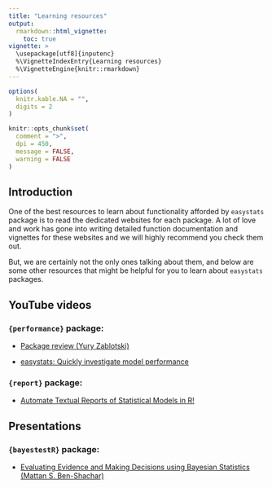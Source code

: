 ---
title: "Learning resources"
output: 
  rmarkdown::html_vignette:
    toc: true
vignette: >
  \usepackage[utf8]{inputenc}
  %\VignetteIndexEntry{Learning resources}
  %\VignetteEngine{knitr::rmarkdown}
---

```{r message=FALSE, warning=FALSE, include=FALSE}
options(
  knitr.kable.NA = "",
  digits = 2
)

knitr::opts_chunk$set(
  comment = ">",
  dpi = 450,
  message = FALSE,
  warning = FALSE
)
```

## Introduction

One of the best resources to learn about functionality afforded by `easystats` package is to read the dedicated websites for each package. A lot of love and work has gone into writing detailed function documentation and vignettes for these websites and we will highly recommend you check them out.

But, we are certainly not the only ones talking about them, and below are some other resources that might be helpful for you to learn about `easystats` packages.

## YouTube videos

### `{performance}` package:

- [Package review (Yury Zablotski)](https://www.youtube.com/watch?v=EPIxQ5i5oxs)

- [easystats: Quickly investigate model performance](https://www.youtube.com/watch?v=Bi8sHIo3s1Y)

### `{report}` package:
  
- [Automate Textual Reports of Statistical Models in R!](https://www.youtube.com/watch?v=_ypkrGyqyZ4)  


## Presentations

### `{bayestestR}` package:

 - [Evaluating Evidence and Making Decisions using Bayesian Statistics (Mattan S. Ben-Shachar)](https://mattansb.github.io/bayesian-evidence/)
